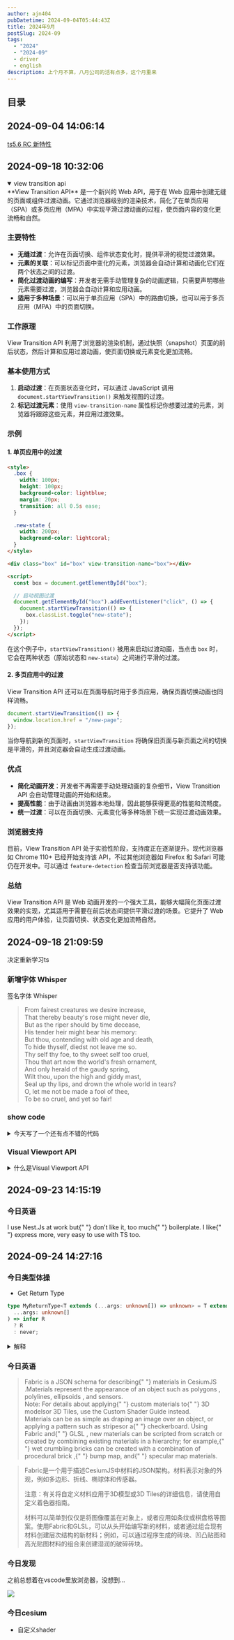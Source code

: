 ```yaml
---
author: ajn404
pubDatetime: 2024-09-04T05:44:43Z
title: 2024年9月
postSlug: 2024-09
tags:
  - "2024"
  - "2024-09"
  - driver
  - english
description: 上个月不算，八月公司的活有点多，这个月重来
---
```



## 目录

## 2024-09-04 14:06:14

<Tag name="ts" className="max-w-[100px]" />

[ts5.6 RC 新特性](https://devblogs.microsoft.com/typescript/announcing-typescript-5-6-rc/#disallowed-nullish-and-truthy-checks)

## 2024-09-18 10:32:06

<details open>
<summary>view transition api</summary>
**View Transition API** 是一个新兴的 Web API，用于在 Web 应用中创建无缝的页面或组件过渡动画。它通过浏览器级别的渲染技术，简化了在单页应用（SPA）或多页应用（MPA）中实现平滑过渡动画的过程，使页面内容的变化更流畅和自然。

### 主要特性

- **无缝过渡**：允许在页面切换、组件状态变化时，提供平滑的视觉过渡效果。
- **元素的关联**：可以标记页面中变化的元素，浏览器会自动计算和动画化它们在两个状态之间的过渡。
- **简化过渡动画的编写**：开发者无需手动管理复杂的动画逻辑，只需要声明哪些元素需要过渡，浏览器会自动计算和应用动画。
- **适用于多种场景**：可以用于单页应用（SPA）中的路由切换，也可以用于多页应用（MPA）中的页面切换。

### 工作原理

View Transition API 利用了浏览器的渲染机制，通过快照（snapshot）页面的前后状态，然后计算和应用过渡动画，使页面切换或元素变化更加流畅。

### 基本使用方式

1. **启动过渡**：在页面状态变化时，可以通过 JavaScript 调用 `document.startViewTransition()` 来触发视图的过渡。
2. **标记过渡元素**：使用 `view-transition-name` 属性标记你想要过渡的元素，浏览器将跟踪这些元素，并应用过渡效果。

### 示例

#### 1. 单页应用中的过渡

```html
<style>
  .box {
    width: 100px;
    height: 100px;
    background-color: lightblue;
    margin: 20px;
    transition: all 0.5s ease;
  }

  .new-state {
    width: 200px;
    background-color: lightcoral;
  }
</style>

<div class="box" id="box" view-transition-name="box"></div>

<script>
  const box = document.getElementById("box");

  // 启动视图过渡
  document.getElementById("box").addEventListener("click", () => {
    document.startViewTransition(() => {
      box.classList.toggle("new-state");
    });
  });
</script>
```

在这个例子中，`startViewTransition()` 被用来启动过渡动画，当点击 `box` 时，它会在两种状态（原始状态和 `new-state`）之间进行平滑的过渡。

#### 2. 多页应用中的过渡

View Transition API 还可以在页面导航时用于多页应用，确保页面切换动画也同样流畅。

```javascript
document.startViewTransition(() => {
  window.location.href = "/new-page";
});
```

当你导航到新的页面时，`startViewTransition` 将确保旧页面与新页面之间的切换是平滑的，并且浏览器会自动生成过渡动画。

### 优点

- **简化动画开发**：开发者不再需要手动处理动画的复杂细节，View Transition API 会自动管理动画的开始和结束。
- **提高性能**：由于动画由浏览器本地处理，因此能够获得更高的性能和流畅度。
- **统一过渡**：可以在页面切换、元素变化等多种场景下统一实现过渡动画效果。

### 浏览器支持

目前，View Transition API 处于实验性阶段，支持度正在逐渐提升。现代浏览器如 Chrome 110+ 已经开始支持该 API，不过其他浏览器如 Firefox 和 Safari 可能仍在开发中。可以通过 `feature-detection` 检查当前浏览器是否支持该功能。

### 总结

View Transition API 是 Web 动画开发的一个强大工具，能够大幅简化页面过渡效果的实现，尤其适用于需要在前后状态间提供平滑过渡的场景。它提升了 Web 应用的用户体验，让页面切换、状态变化更加流畅自然。

</details>

## 2024-09-18 21:09:59

决定重新学习ts

### 新增字体 Whisper

签名字体 <span class="font-whisper">Whisper</span>

<blockquote>
  <div class="font-whisper m-0 p-0 leading-none">
    From fairest creatures we desire increase,
    <br />
    That thereby beauty's rose might never die,
    <br />
    But as the riper should by time decease,
    <br />
    His tender heir might bear his memory:
    <br />
    But thou, contending with old age and death,
    <br />
    To hide thyself, diedst not leave me so.
    <br />
    Thy self thy foe, to thy sweet self too cruel,
    <br />
    Thou that art now the world's fresh ornament,
    <br />
    And only herald of the gaudy spring,
    <br />
    Wilt thou, upon the high and giddy mast,
    <br />
    Seal up thy lips, and drown the whole world in tears?
    <br />
    O, let me not be made a fool of thee,
    <br />
    To be so cruel, and yet so fair!
    <br />
  </div>
</blockquote>

### show code

<details>
<summary>今天写了一个还有点不错的代码</summary>

```js
socket = new WebSocket(`ws://${host}/websocket/position/ajn404`);
let lastExecutionTime = 0; // 上次执行时间
let cache = [];
let processing = false;
const cacheMap = new Map();

socket.addEventListener("message", function (event) {
  const parsedData = JSON.parse(event.data);

  // 处理警告通知
  if (parsedData.method === "warning") {
    showNotification(parsedData);
    return;
  }

  const currentTime = Date.now(); // 获取当前时间
  // 如果距离上次执行时间小于 100ms，则继续缓存数据
  if (currentTime - lastExecutionTime < 100) {
    cacheMap.set(parsedData.params.tagId, parsedData.params); // 用 tagId 作为键，去重存储数据
    return;
  }
  lastExecutionTime = currentTime; // 更新上次执行时间
  cacheMap.set(parsedData.params.tagId, parsedData.params); // 用 tagId 作为键，去重存储数据

  // 如果正在处理缓存中的数据，则不再处理
  if (processing) return;
  processing = true; // 标记为正在处理

  setTimeout(() => {
    // 将 Map 转换为数组，取出所有的缓存数据
    cache = Array.from(cacheMap.values());

    // 过滤并获取车辆和人员的更新数据
    const updateData = getGraphicData(
      cache.filter(item => item.entityType === "car"),
      "car"
    );

    const updateDataMember = getGraphicData(
      cache.filter(item => item.entityType === "staff"),
      "member"
    );

    // 更新车辆位置
    if (updateData && updateData.length > 0) {
      vehicleLocation.locationView.update(updateData);
    }

    // 更新人员位置
    if (updateDataMember && updateDataMember.length > 0) {
      memberLocation.locationView.update(updateDataMember);
    }

    cacheMap.clear(); // 清空 Map 以保证缓存不重复

    if (!memberLocation.positionGroupGraphics) {
      cache = [...updateDataMember];
    }

    if (!vehicleLocation.positionGroupGraphics) {
      cache = [...cache, ...updateData];
    }

    // 处理完成后清空缓存并重置标记

    processing = false;

    console.log(cache, updateDataMember, updateData);
  }, 0); // 异步处理，保证不会阻塞消息接收
});
```

</details>

### Visual Viewport API

<details>
<summary>什么是Visual Viewport API</summary>

Visual Viewport API 是一种机制，允许开发者查询和修改窗口可视区域的属性。 [1](https://developer.mozilla.org/en-US/docs/Web/API/Visual_Viewport_API) 可视区域是指屏幕上除去屏幕键盘、缩放区域外以及其他不随页面缩放的屏幕元素后，实际可见的部分。 [1](https://developer.mozilla.org/en-US/docs/Web/API/Visual_Viewport_API)

移动网页包含两个视口：布局视口和可视视口。 [1](https://developer.mozilla.org/en-US/docs/Web/API/Visual_Viewport_API) 布局视口涵盖页面上的所有元素，而可视视口是屏幕上实际可见的部分。 [1](https://developer.mozilla.org/en-US/docs/Web/API/Visual_Viewport_API)[6](https://github.com/WICG/visual-viewport) 当用户放大页面时，可视视口会缩小，但布局视口保持不变。 [1](https://developer.mozilla.org/en-US/docs/Web/API/Visual_Viewport_API) 用户界面功能（如屏幕键盘）可以缩小可视视口，而不会影响布局视口。 [1](https://developer.mozilla.org/en-US/docs/Web/API/Visual_Viewport_API) Visual Viewport API 允许开发者相对于屏幕上显示的内容定位元素，从而解决布局视口和可视视口不一致的问题。 [1](https://developer.mozilla.org/en-US/docs/Web/API/Visual_Viewport_API)

</details>

## 2024-09-23 14:15:19

### 今日英语

<div id="second">
  I <span id="use">use</span> <span id="nestjs">Nest.Js</span> at work but{" "}
  <span id="dislike">don’t like it</span>, too much{" "}
  <span id="boilerplate">boilerplate</span>. I like{" "}
  <span id="express">express</span> more, very <span id="easy">easy</span> to
  use with <span id="ts">TS</span> too.
</div>

<DriverNoText
  client:load
  elements='[
          {"element":"#use","popover":{"title":"use","description":"表示应用或使用某物，通常指工作或开发中的实践。","side":"top","align":"start"}},
          {"element":"#nestjs","popover":{"title":"Nest.Js","description":"一种渐进式的Node.js框架，专为构建可扩展的服务器端应用而设计，结合了面向对象和函数式编程。","side":"top","align":"start"}},
          {"element":"#dislike","popover":{"title":"don’t like it","description":"表达对某事物的反感或不满。此处指作者不喜欢Nest.Js。","side":"top","align":"start"}},
          {"element":"#boilerplate","popover":{"title":"boilerplate","description":"指重复的、冗余的代码，通常是开发者认为不必要或繁琐的部分。","side":"top","align":"start"}},
          {"element":"#express","popover":{"title":"express","description":"一个简洁且灵活的Node.js框架，用于构建服务器端应用，开发者常称其为轻量、快速。","side":"top","align":"start"}},
          {"element":"#easy","popover":{"title":"easy","description":"表示简单、方便，此处指Express.js比Nest.Js更加容易使用。","side":"top","align":"start"}},
          {"element":"#ts","popover":{"title":"TS","description":"TypeScript的简称，是JavaScript的超集，添加了静态类型支持。","side":"top","align":"start"}}
        ]'
/>

## 2024-09-24 14:27:16

### 今日类型体操

- Get Return Type

```ts
type MyReturnType<T extends (...args: unknown[]) => unknown> = T extends (
  ...args: unknown[]
) => infer R
  ? R
  : never;
```

<details>
<summary>解释</summary>

这个问题涉及到 TypeScript 中的条件类型和推断类型。让我们逐行解析这段代码，看看它是如何工作的，以及它的主要目标是什么。

### 代码解析

```typescript
type MyReturnType<T extends (...args: unknown[]) => unknown> = T extends (
  ...args: unknown[]
) => infer R
  ? R
  : never;
```

1. **`type MyReturnType<T extends (...args: unknown[]) => unknown>`**:

   - 这里定义了一个类型别名 `MyReturnType`，它接受一个类型参数 `T`。
   - `T` 被约束为一个函数类型，函数可以接受任意数量的参数（`...args: unknown[]`），并且返回一个未知类型的值（`=> unknown`）。

2. **`T extends (...args: unknown[]) => infer R`**:

   - 这是一个条件类型，检查 `T` 是否符合函数类型的结构。
   - `infer R` 是 TypeScript 的一种类型推断机制，它会从 `T` 中推断出返回值的类型，并将其命名为 `R`。

3. **`? R : never`**:
   - 如果 `T` 符合函数类型的结构，那么 `MyReturnType` 的结果就是 `R`（即函数的返回值类型）。
   - 如果 `T` 不符合这个结构，则返回 `never`，表示这个类型是不可用的。

### 主要目标

`MyReturnType` 的主要目标是从给定的函数类型 `T` 中提取出其返回值的类型。这在 TypeScript 中非常有用，尤其是在处理高阶函数或需要根据函数类型动态生成类型的场景中。

### 示例

让我们看一个简单的示例，帮助你更好地理解这个类型的用法：

```typescript
function exampleFunction(): number {
  return 42;
}

type ResultType = MyReturnType<typeof exampleFunction>; // ResultType 将被推断为 number
```

在这个例子中，`exampleFunction` 是一个返回 `number` 的函数。通过 `MyReturnType`，我们可以提取出它的返回值类型，`ResultType` 将被推断为 `number`。

### 总结

`MyReturnType` 是一个非常强大的工具，可以帮助你在 TypeScript 中更好地处理函数类型，提取返回值类型。它利用了条件类型和类型推断的特性，使得类型系统更加灵活和强大。希望这个解释能帮助你更好地理解这段代码的功能和效果！如果还有其他问题，随时问我哦！😄

</details>

### 今日英语

<blockquote>
  Fabric is a <span id="fabric">JSON schema</span> for describing{" "}
  <span id="cesiumjs">materials in CesiumJS </span>.Materials represent the
  appearance of an object such as <span id="polygons">polygons</span> ,
  <span id="polylines">polylines</span>, <span id="ellipsoids">ellipsoids</span>
  , and <span id="sensors">sensors</span>.<br />
  Note: For details about applying{" "}
  <span id="custom-materials">custom materials</span> to{" "}
  <span id="d_models">3D models</span>or <span id="d_tiles">3D Tiles</span>, use
  the <span id="custom-shader-guide">Custom Shader Guide</span> instead.
  <br />
  Materials can be as simple as draping an image over an object, or applying a
  pattern such as <span id="stripes">stripes</span>or a{" "}
  <span id="checkerboard">checkerboard</span>. Using Fabric and{" "}
  <span id="glsl"> GLSL </span>, new materials can be scripted from scratch or
  created by combining existing materials in a hierarchy; for example,{" "}
  <span id="wet-bricks"> wet crumbling bricks </span> can be created with a
  combination of <span id="procedural-brick"> procedural brick </span> ,{" "}
  <span id="bump-map">bump map</span>, and{" "}
  <span id="specular-map"> specular map </span> materials.
</blockquote>

<blockquote>
Fabric是一个用于描述CesiumJS中材料的JSON架构。材料表示对象的外观，例如多边形、折线、椭球体和传感器。

注意：有关将自定义材料应用于3D模型或3D Tiles的详细信息，请使用自定义着色器指南。

材料可以简单到仅仅是将图像覆盖在对象上，或者应用如条纹或棋盘格等图案。使用Fabric和GLSL，可以从头开始编写新的材料，或者通过组合现有材料创建层次结构的新材料；例如，可以通过程序生成的砖块、凹凸贴图和高光贴图材料的组合来创建湿润的破碎砖块。

</blockquote>

<DriverNoText
  client:load
  elements='[
          {"element":"#fabric","popover":{"title":"JSON schema","description":"用于描述数据结构的格式，便于数据的交换和存储。","side":"top","align":"start"}},
          {"element":"#cesiumjs","popover":{"title":"materials in CesiumJS","description":"CesiumJS中的材料，用于定义3D对象的外观。","side":"top","align":"start"}},
          {"element":"#polygons","popover":{"title":"polygons","description":"多边形，表示二维平面上的封闭形状。","side":"top","align":"start"}},
          {"element":"#polylines","popover":{"title":"polylines","description":"折线，由多个线段连接而成的图形。","side":"top","align":"start"}},
          {"element":"#ellipsoids","popover":{"title":"ellipsoids","description":"椭球体，三维空间中的一种曲面。","side":"top","align":"start"}},
          {"element":"#sensors","popover":{"title":"sensors","description":"传感器，用于收集环境数据的设备。","side":"top","align":"start"}},
          {"element":"#custom-materials","popover":{"title":"custom materials","description":"自定义材料，用户定义的材料类型。","side":"top","align":"start"}},
          {"element":"#d_models","popover":{"title":"3D models","description":"三维模型，表示物体的三维形态。","side":"top","align":"start"}},
          {"element":"#d_tiles","popover":{"title":"3D Tiles","description":"用于高效传输和渲染大规模3D城市和建筑数据的格式。","side":"top","align":"start"}},
          {"element":"#custom-shader-guide","popover":{"title":"Custom Shader Guide","description":"自定义着色器指南，提供如何创建和应用自定义着色器的详细信息。","side":"top","align":"start"}},
          {"element":"#stripes","popover":{"title":"stripes","description":"条纹图案，交替的颜色或纹理。","side":"top","align":"start"}},
          {"element":"#checkerboard","popover":{"title":"checkerboard","description":"棋盘格图案，交替的黑白方块。","side":"top","align":"start"}},
          {"element":"#glsl","popover":{"title":"GLSL","description":"OpenGL着色语言，用于编写图形渲染的着色器。","side":"top","align":"start"}},
          {"element":"#wet-bricks","popover":{"title":"wet crumbling bricks","description":"湿润的破碎砖块，表示一种特定的材料效果。","side":"top","align":"start"}},
          {"element":"#procedural-brick","popover":{"title":"procedural brick","description":"程序生成的砖块材料，用于创建复杂的表面效果。","side":"top","align":"start"}},
          {"element":"#bump-map","popover":{"title":"bump map","description":"凹凸贴图，用于在不增加几何体的情况下添加表面细节。","side":"top","align":"start"}},
          {"element":"#specular-map","popover":{"title":"specular map","description":"高光贴图，用于定义表面反射光的强度。","side":"top","align":"start"}}
        ]'
/>

### 今日发现

之前总想着在vscode里放浏览器，没想到...

<img src="/assets/gif/workspace.gif" class="3/4" />

### 今日cesium

- 自定义shader


<CustomShaderDemo client:visible />
